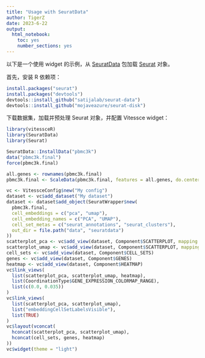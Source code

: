 ```yaml
---
title: "Usage with SeuratData"
author: TigerZ
date: 2023-6-22
output: 
  html_notebook: 
    toc: yes
    number_sections: yes
---
```


以下是一个使用 widget 的示例，从 [SeuratData](https://github.com/satijalab/seurat-data) 包加载 [Seurat](https://satijalab.org/seurat/) 对象。

首先，安装 R 依赖项：

```r
install.packages("seurat")
install.packages("devtools")
devtools::install_github("satijalab/seurat-data")
devtools::install_github("mojaveazure/seurat-disk")
```

下载数据集，加载并预处理 Seurat 对象，并配置 Vitessce widget：

```r
library(vitessceR)
library(SeuratData)
library(Seurat)

SeuratData::InstallData("pbmc3k")
data("pbmc3k.final")
force(pbmc3k.final)

all.genes <- rownames(pbmc3k.final)
pbmc3k.final <- ScaleData(pbmc3k.final, features = all.genes, do.center = FALSE)

vc <- VitessceConfig$new("My config")
dataset <- vc$add_dataset("My dataset")
dataset <- dataset$add_object(SeuratWrapper$new(
  pbmc3k.final,
  cell_embeddings = c("pca", "umap"),
  cell_embedding_names = c("PCA", "UMAP"),
  cell_set_metas = c("seurat_annotations", "seurat_clusters"),
  out_dir = file.path("data", "seuratdata")
))
scatterplot_pca <- vc$add_view(dataset, Component$SCATTERPLOT, mapping = "PCA")
scatterplot_umap <- vc$add_view(dataset, Component$SCATTERPLOT, mapping = "UMAP")
cell_sets <- vc$add_view(dataset, Component$CELL_SETS)
genes <- vc$add_view(dataset, Component$GENES)
heatmap <- vc$add_view(dataset, Component$HEATMAP)
vc$link_views(
  list(scatterplot_pca, scatterplot_umap, heatmap),
  list(CoordinationType$GENE_EXPRESSION_COLORMAP_RANGE),
  list(c(0.0, 0.035))
)
vc$link_views(
  list(scatterplot_pca, scatterplot_umap),
  list("embeddingCellSetLabelsVisible"),
  list(TRUE)
)
vc$layout(vconcat(
  hconcat(scatterplot_pca, scatterplot_umap),
  hconcat(cell_sets, genes, heatmap)
))
vc$widget(theme = "light")
```








